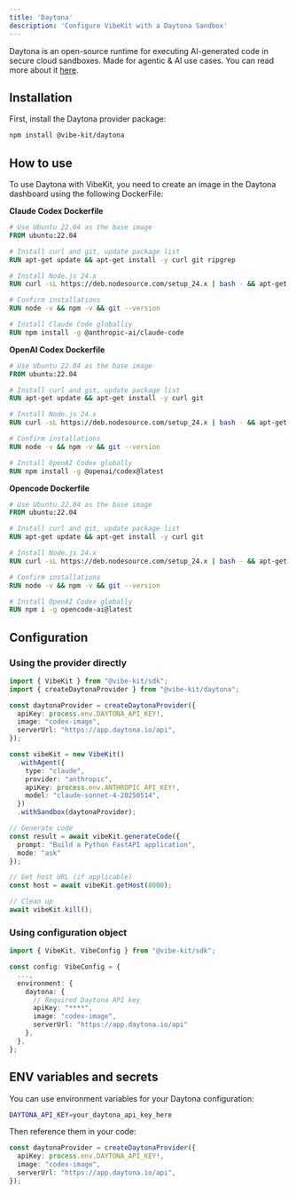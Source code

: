 ```yaml
---
title: 'Daytona'
description: 'Configure VibeKit with a Daytona Sandbox'
---
```


Daytona is an open-source runtime for executing AI-generated code in secure cloud sandboxes. Made for agentic & AI use cases. You can read more about it [here](https://daytona.io).

## Installation

First, install the Daytona provider package:

```bash
npm install @vibe-kit/daytona
```

## How to use

To use Daytona with VibeKit, you need to create an image in the Daytona dashboard using the following DockerFile:

**Claude Codex Dockerfile**
```dockerfile
# Use Ubuntu 22.04 as the base image
FROM ubuntu:22.04

# Install curl and git, update package list
RUN apt-get update && apt-get install -y curl git ripgrep

# Install Node.js 24.x
RUN curl -sL https://deb.nodesource.com/setup_24.x | bash - && apt-get install -y nodejs

# Confirm installations
RUN node -v && npm -v && git --version

# Install Claude Code globalliy
RUN npm install -g @anthropic-ai/claude-code
```                                                  

**OpenAI Codex Dockerfile**
```dockerfile
# Use Ubuntu 22.04 as the base image
FROM ubuntu:22.04

# Install curl and git, update package list
RUN apt-get update && apt-get install -y curl git

# Install Node.js 24.x
RUN curl -sL https://deb.nodesource.com/setup_24.x | bash - && apt-get install -y nodejs

# Confirm installations
RUN node -v && npm -v && git --version

# Install OpenAI Codex globally
RUN npm install -g @openai/codex@latest
```    

**Opencode Dockerfile**
```dockerfile
# Use Ubuntu 22.04 as the base image
FROM ubuntu:22.04

# Install curl and git, update package list
RUN apt-get update && apt-get install -y curl git

# Install Node.js 24.x
RUN curl -sL https://deb.nodesource.com/setup_24.x | bash - && apt-get install -y nodejs

# Confirm installations
RUN node -v && npm -v && git --version

# Install OpenAI Codex globally
RUN npm i -g opencode-ai@latest
```   


## Configuration

### Using the provider directly

```typescript
import { VibeKit } from "@vibe-kit/sdk";
import { createDaytonaProvider } from "@vibe-kit/daytona";

const daytonaProvider = createDaytonaProvider({
  apiKey: process.env.DAYTONA_API_KEY!,
  image: "codex-image",
  serverUrl: "https://app.daytona.io/api",
});

const vibeKit = new VibeKit()
  .withAgent({
    type: "claude",
    provider: "anthropic",
    apiKey: process.env.ANTHROPIC_API_KEY!,
    model: "claude-sonnet-4-20250514",
  })
  .withSandbox(daytonaProvider);

// Generate code
const result = await vibeKit.generateCode({ 
  prompt: "Build a Python FastAPI application", 
  mode: "ask" 
});

// Get host URL (if applicable)
const host = await vibeKit.getHost(8000);

// Clean up
await vibeKit.kill();
```

### Using configuration object

```typescript
import { VibeKit, VibeConfig } from "@vibe-kit/sdk";

const config: VibeConfig = {
  ...,
  environment: {
    daytona: {
      // Required Daytona API key
      apiKey: "****",
      image: "codex-image",
      serverUrl: "https://app.daytona.io/api"
    },
  },
};
```

## ENV variables and secrets

You can use environment variables for your Daytona configuration:

```bash
DAYTONA_API_KEY=your_daytona_api_key_here
```

Then reference them in your code:

```typescript
const daytonaProvider = createDaytonaProvider({
  apiKey: process.env.DAYTONA_API_KEY!,
  image: "codex-image",
  serverUrl: "https://app.daytona.io/api",
});
```